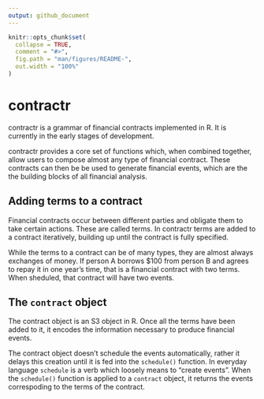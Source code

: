 ```yaml
---
output: github_document
---
```


<!-- README.md is generated from README.Rmd. Please edit that file -->

```r
knitr::opts_chunk$set(
  collapse = TRUE,
  comment = "#>",
  fig.path = "man/figures/README-",
  out.width = "100%"
)
```
# contractr

contractr is a grammar of financial contracts implemented in R. It is currently in the early stages of development.

contractr provides a core set of functions which, when combined together, allow users to compose almost any type of financial contract. These contracts can then be be used to generate financial events, which are the the building blocks of all financial analysis.


## Adding terms to a contract

Financial contracts occur between different parties and obligate them to take certain actions. These are called terms. In contractr terms are added to a contract iteratively, building up until the contract is fully specified.

While the terms to a contract can be of many types, they are almost always exchanges of money. If person A borrows $100 from person B and agrees to repay it in one year's time, that is a financial contract with two terms. When sheduled, that contract will have two events.


## The `contract` object

The contract object is an S3 object in R. Once all the terms have been added to it, it encodes the information necessary to produce financial events.

The contract object doesn't schedule the events automatically, rather it delays this creation until it is fed into the `schedule()` function. In everyday language `schedule` is a verb which loosely means to "create events". When the `schedule()` function is applied to a `contract` object, it returns the events correspoding to the terms of the contract.
